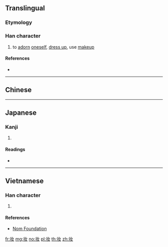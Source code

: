 {{character info/new}}
{{also|妝|粧}}

==Translingual==

===Etymology===
{{Han simp|妝|f=爿|t=丬}}

===Han character===
{{Han char|rn=38|rad=女|as=03|sn=6|four=|canj=LMV|ids=⿰丬女}}

# to [[adorn]] [[oneself]], [[dress up]], use [[makeup]]

====References====
* {{Han ref|kx=0256.041|hdz=21027.070|uh=5986|ud=22918}}

----

==Chinese==
{{zh-see|妝}}

----

==Japanese==
<!-- This character lacks JIS support and is not an official shinjitai character -->
===Kanji===
{{ja-kanji|grade=|rs=女04}}

# {{defn|lang=ja|sort=女04}}

====Readings====
* {{ja-readings|on=[[そう]] (sō), [[しょう]] (shō)|kun=[[よそおう]] (yosoou)}}

----

==Vietnamese==

===Han character===
{{vi-hantu|[[trang]]|rs=女03}}

# {{defn|lang=vi|sort=女03}}

====References====
* [http://nomfoundation.org/common/nom_details.php?codepoint=5986 Nom Foundation]

[[fr:妆]]
[[mg:妆]]
[[no:妆]]
[[pl:妆]]
[[th:妆]]
[[zh:妆]]